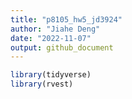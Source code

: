 ```yaml
---
title: "p8105_hw5_jd3924"
author: "Jiahe Deng"
date: "2022-11-07"
output: github_document
---
```


```r
library(tidyverse)
library(rvest)
```

```r

```
